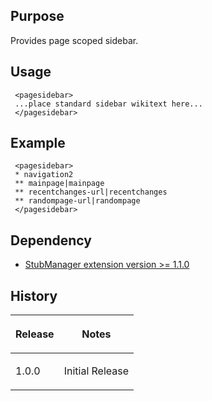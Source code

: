 {{Extension
|name        = PageSidebar
|status      = beta
|author      = [[user:jldupont|Jean-Lou Dupont]]
|image       =
|version     = 1.0.0
|update      =
|mediawiki   = 1.11 (should work on other versions)
|download    = [http://mediawiki.googlecode.com/svn/tags/PageSidebar/ SVN]
|readme      =
|changelog   = See SVN ($Id$)
|description = 
|parameters  =
|rights      =
|example     =
}}
== Purpose ==
Provides page scoped sidebar.

== Usage ==
<pre>
 <pagesidebar>
 ...place standard sidebar wikitext here...
 </pagesidebar>
</pre>
== Example ==
<pre>
 <pagesidebar>
 * navigation2
 ** mainpage|mainpage
 ** recentchanges-url|recentchanges
 ** randompage-url|randompage
 </pagesidebar>
</pre>

<!--{{
== Example ==
[[{{FULLPAGENAMEE}}/Tests]]
}}-->

== Dependency ==
* [[Extension:StubManager|StubManager extension version >= 1.1.0 ]]
{{Pear|PageSidebar}}

== History ==
{|border=1
! Release !! Notes
|-
| 1.0.0 || Initial Release
|}
